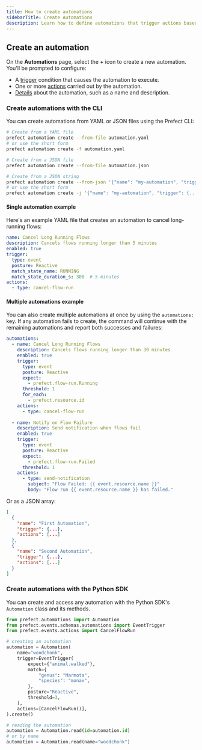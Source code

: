 ```yaml
---
title: How to create automations
sidebarTitle: Create Automations
description: Learn how to define automations that trigger actions based on events.
---
```


## Create an automation

On the **Automations** page, select the **+** icon to create a new automation. You'll be prompted to configure:

- A [trigger](#triggers) condition that causes the automation to execute.
- One or more [actions](#actions) carried out by the automation.
- [Details](#details) about the automation, such as a name and description.


<COMBINED name="automations" hrefTF={automations.tf} hrefAPI={automations.api} hrefCLI={automations.cli} />


### Create automations with the CLI

You can create automations from YAML or JSON files using the Prefect CLI:

```bash
# Create from a YAML file
prefect automation create --from-file automation.yaml
# or use the short form
prefect automation create -f automation.yaml

# Create from a JSON file  
prefect automation create --from-file automation.json

# Create from a JSON string
prefect automation create --from-json '{"name": "my-automation", "trigger": {...}, "actions": [...]}'
# or use the short form
prefect automation create -j '{"name": "my-automation", "trigger": {...}, "actions": [...]}'
```

#### Single automation example

Here's an example YAML file that creates an automation to cancel long-running flows:

```yaml
name: Cancel Long Running Flows
description: Cancels flows running longer than 5 minutes
enabled: true
trigger:
  type: event
  posture: Reactive
  match_state_name: RUNNING
  match_state_duration_s: 300  # 5 minutes
actions:
  - type: cancel-flow-run
```

#### Multiple automations example

You can also create multiple automations at once by using the `automations:` key. If any automation fails to create, the command will continue with the remaining automations and report both successes and failures:

```yaml
automations:
  - name: Cancel Long Running Flows
    description: Cancels flows running longer than 30 minutes
    enabled: true
    trigger:
      type: event
      posture: Reactive
      expect:
        - prefect.flow-run.Running
      threshold: 1
      for_each:
        - prefect.resource.id
    actions:
      - type: cancel-flow-run
        
  - name: Notify on Flow Failure
    description: Send notification when flows fail
    enabled: true
    trigger:
      type: event
      posture: Reactive
      expect:
        - prefect.flow-run.Failed
      threshold: 1
    actions:
      - type: send-notification
        subject: "Flow Failed: {{ event.resource.name }}"
        body: "Flow run {{ event.resource.name }} has failed."
```

Or as a JSON array:

```json
[
  {
    "name": "First Automation",
    "trigger": {...},
    "actions": [...]
  },
  {
    "name": "Second Automation", 
    "trigger": {...},
    "actions": [...]
  }
]
```

### Create automations with the Python SDK

You can create and access any automation with the Python SDK's `Automation` class and its methods.
```python
from prefect.automations import Automation
from prefect.events.schemas.automations import EventTrigger
from prefect.events.actions import CancelFlowRun

# creating an automation
automation = Automation(
    name="woodchonk",
    trigger=EventTrigger(
        expect={"animal.walked"},
        match={
            "genus": "Marmota",
            "species": "monax",
        },
        posture="Reactive",
        threshold=3,
    ),
    actions=[CancelFlowRun()],
).create()

# reading the automation
automation = Automation.read(id=automation.id)
# or by name
automation = Automation.read(name="woodchonk")
```